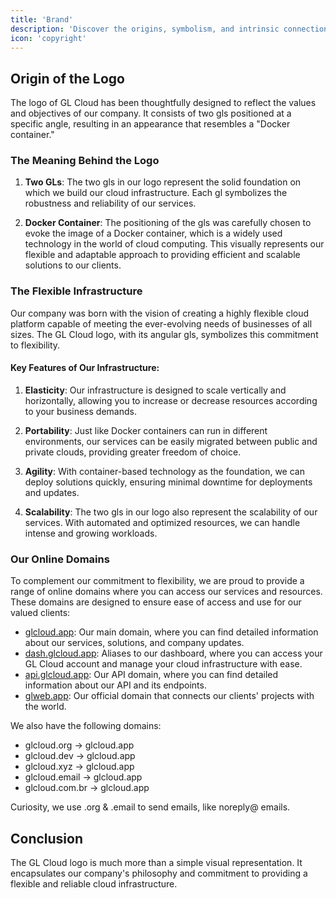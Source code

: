 ```yaml
---
title: 'Brand'
description: 'Discover the origins, symbolism, and intrinsic connection of our logo at GL Cloud, a flexible cloud infrastructure designed from the ground up for adaptability.'
icon: 'copyright'
---
```


## Origin of the Logo

The logo of GL Cloud has been thoughtfully designed to reflect the values and objectives of our company. It consists of two gls positioned at a specific angle, resulting in an appearance that resembles a "Docker container."

### The Meaning Behind the Logo

1. **Two GLs**: The two gls in our logo represent the solid foundation on which we build our cloud infrastructure. Each gl symbolizes the robustness and reliability of our services.

2. **Docker Container**: The positioning of the gls was carefully chosen to evoke the image of a Docker container, which is a widely used technology in the world of cloud computing. This visually represents our flexible and adaptable approach to providing efficient and scalable solutions to our clients.

### The Flexible Infrastructure

Our company was born with the vision of creating a highly flexible cloud platform capable of meeting the ever-evolving needs of businesses of all sizes. The GL Cloud logo, with its angular gls, symbolizes this commitment to flexibility.

#### Key Features of Our Infrastructure:

1. **Elasticity**: Our infrastructure is designed to scale vertically and horizontally, allowing you to increase or decrease resources according to your business demands.

2. **Portability**: Just like Docker containers can run in different environments, our services can be easily migrated between public and private clouds, providing greater freedom of choice.

3. **Agility**: With container-based technology as the foundation, we can deploy solutions quickly, ensuring minimal downtime for deployments and updates.

4. **Scalability**: The two gls in our logo also represent the scalability of our services. With automated and optimized resources, we can handle intense and growing workloads.

### Our Online Domains

To complement our commitment to flexibility, we are proud to provide a range of online domains where you can access our services and resources. These domains are designed to ensure ease of access and use for our valued clients:

- [glcloud.app](https://glcloud.app): Our main domain, where you can find detailed information about our services, solutions, and company updates.
- [dash.glcloud.app](https://glcloud.app/dashboard): Aliases to our dashboard, where you can access your GL Cloud account and manage your cloud infrastructure with ease.
- [api.glcloud.app](https://api.glcloud.app): Our API domain, where you can find detailed information about our API and its endpoints.
- [glweb.app](https://glcloud.app): Our official domain that connects our clients' projects with the world.

We also have the following domains:
- glcloud.org -> glcloud.app
- glcloud.dev -> glcloud.app
- glcloud.xyz -> glcloud.app
- glcloud.email -> glcloud.app
- glcloud.com.br -> glcloud.app

Curiosity, we use .org & .email to send emails, like noreply@ emails.

## Conclusion

The GL Cloud logo is much more than a simple visual representation. It encapsulates our company's philosophy and commitment to providing a flexible and reliable cloud infrastructure.